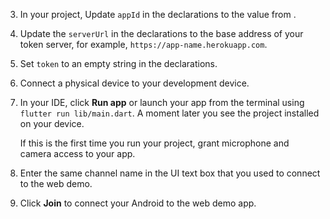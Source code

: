 <PlatformWrapper platform="flutter">
        
3. In your project, Update `appId` in the declarations to the value from <Vg k="CONSOLE" />.

1.  Update the `serverUrl` in the declarations to the base address of your token server, for example, `https://app-name.herokuapp.com`.

1. Set `token` to an empty string in the declarations.

1. Connect a physical device to your development device.

1. In your IDE, click **Run app** or launch your app from the terminal using `flutter run lib/main.dart`. A moment later you see the project installed on your device.

    If this is the first time you run your project, grant microphone and camera access to your app.

1. Enter the same channel name in the UI text box that you used to connect to the <Vg k="COMPANY" /> web demo.

1. Click **Join** to connect your Android <Vpl k="CLIENT" /> to the web demo app.

</PlatformWrapper>

